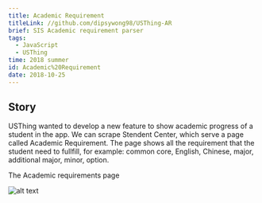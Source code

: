 ```yaml
---
title: Academic Requirement
titleLink: //github.com/dipsywong98/USThing-AR
brief: SIS Academic requirement parser
tags:
  - JavaScript
  - USThing
time: 2018 summer
id: Academic%20Requirement
date: 2018-10-25
---
```


## Story

USThing wanted to develop a new feature to show academic progress of a student in the app. We can scrape Stendent Center, which serve a page called Academic Requirement. The page shows all the requirement that the student need to fullfill, for example: common core, English, Chinese, major, additional major, minor, option.

The Academic requirements page

![alt text](<../public/img/posts/Academic Requirement/image-1.png>)
